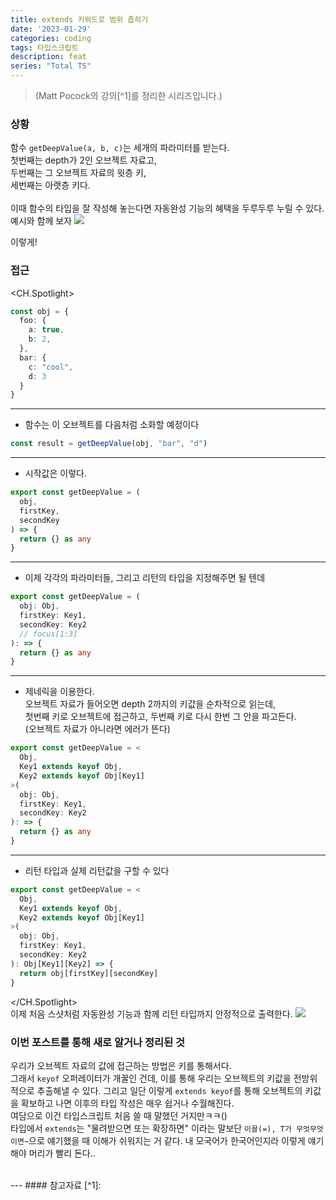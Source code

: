 ```yaml
---
title: extends 키워드로 범위 좁히기
date: '2023-01-29'
categories: coding
tags: 타입스크립트
description: feat
series: "Total TS"
---
```

<HeadingNavigator />

> <figcaption>(Matt Pocock의 강의[^1]를 정리한 시리즈입니다.)</figcaption>

### 상황
함수 `getDeepValue(a, b, c)`는 세개의 파라미터를 받는다.  
첫번째는 depth가 2인 오브젝트 자료고,  
두번째는 그 오브젝트 자료의 윗층 키,  
세번째는 아랫층 키다.  
<br/>
이때 함수의 타입을 잘 작성해 놓는다면 자동완성 기능의 혜택을 두루두루 누릴 수 있다.  
예시와 함께 보자
<Img src='/images/2023/typescript/자동완성1.webp' />
<figcaption>이렇게!</figcaption>

### 접근
<CH.Spotlight>
```ts data.ts
const obj = {
  foo: {
    a: true,
    b: 2,
  },
  bar: {
    c: "cool",
    d: 3
  }
}
```
---
- 함수는 이 오브젝트를 다음처럼 소화할 예정이다
```ts result.ts
const result = getDeepValue(obj, "bar", "d")
```
---
- 시작값은 이렇다.
```ts index.ts
export const getDeepValue = (
  obj,
  firstKey,
  secondKey
) => {
  return {} as any
}
```
---
- 이제 각각의 파라미터들, 그리고 리턴의 타입을 지정해주면 될 텐데
```ts index.ts focus=2:4
export const getDeepValue = (
  obj: Obj,
  firstKey: Key1,
  secondKey: Key2
  // focus[1:3]
): => {
  return {} as any
}
```
---
- 제네릭을 이용한다.  
오브젝트 자료가 들어오면 depth 2까지의 키값을 순차적으로 읽는데,  
첫번째 키로 오브젝트에 접근하고, 두번째 키로 다시 한번 그 안을 파고든다.  
(오브젝트 자료가 아니라면 에러가 뜬다)
```ts index.ts focus=2:4
export const getDeepValue = <
  Obj,
  Key1 extends keyof Obj,
  Key2 extends keyof Obj[Key1]
>(
  obj: Obj,
  firstKey: Key1,
  secondKey: Key2
): => {
  return {} as any
}
```
---
- 리턴 타입과 실제 리턴값을 구할 수 있다
```ts index.ts
export const getDeepValue = <
  Obj,
  Key1 extends keyof Obj,
  Key2 extends keyof Obj[Key1]
>(
  obj: Obj,
  firstKey: Key1,
  secondKey: Key2
): Obj[Key1][Key2] => {
  return obj[firstKey][secondKey]
}
```
</CH.Spotlight>
<br/>
이제 처음 스샷처럼 자동완성 기능과 함께 리턴 타입까지 안정적으로 출력한다.
<Img src='/images/2023/typescript/자동완성2.webp' />



### 이번 포스트를 통해 새로 알거나 정리된 것
우리가 오브젝트 자료의 값에 접근하는 방법은 키를 통해서다.  
그래서 `keyof` 오퍼레이터가 개꿀인 건데, 이를 통해 우리는 오브젝트의 키값을 전방위적으로 추출해낼 수 있다. 그리고 일단 이렇게 `extends keyof`를 통해 오브젝트의 키값을 확보하고 나면 이후의 타입 작성은 매우 쉽거나 수월해진다.
<br/>
여담으로 이건 타입스크립트 처음 쓸 때 말했던 거지만ㅋㅋ(<Lnk text='링크' href='https://hyezoprk.com/posts/Typescript-Omit#제네릭이-어떻게-짜여있길래' />)   
타입에서 `extends`는 "물려받으면 또는 확장하면" 이라는 말보단 `이꼴(=), T가 무엇무엇이면~`으로 얘기했을 때 이해가 쉬워지는 거 같다. 내 모국어가 한국어인지라 이렇게 얘기해야 머리가 빨리 돈다.. 

<br/>
---
#### 참고자료
[^1]: <Lnk text='Total typescript' href='https://www.totaltypescript.com/tips' /> 